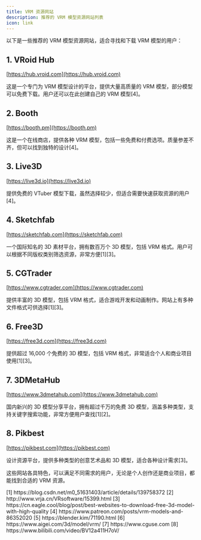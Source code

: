 ```yaml
---
title: VRM 资源网站
description: 推荐的 VRM 模型资源网站列表
icon: link
---
```


以下是一些推荐的 VRM 模型资源网站，适合寻找和下载 VRM 模型的用户：

## 1. VRoid Hub
[https://hub.vroid.com](https://hub.vroid.com)

这是一个专门为 VRM 模型设计的平台，提供大量高质量的 VRM 模型，部分模型可以免费下载。用户还可以在此创建自己的 VRM 模型[4]。

## 2. Booth
[https://booth.pm](https://booth.pm)

这是一个在线商店，提供各种 VRM 模型，包括一些免费和付费选项。质量参差不齐，但可以找到独特的设计[4]。

## 3. Live3D
[https://live3d.io](https://live3d.io)

提供免费的 VTuber 模型下载，虽然选择较少，但适合需要快速获取资源的用户[4]。

## 4. Sketchfab
[https://sketchfab.com](https://sketchfab.com)

一个国际知名的 3D 素材平台，拥有数百万个 3D 模型，包括 VRM 格式。用户可以根据不同版权类别筛选资源，非常方便[1][3]。

## 5. CGTrader
[https://www.cgtrader.com](https://www.cgtrader.com)

提供丰富的 3D 模型，包括 VRM 格式，适合游戏开发和动画制作。网站上有多种文件格式可供选择[1][3]。

## 6. Free3D
[https://free3d.com](https://free3d.com)

提供超过 16,000 个免费的 3D 模型，包括 VRM 格式，非常适合个人和商业项目使用[1][3]。

## 7. 3DMetaHub
[https://www.3dmetahub.com](https://www.3dmetahub.com)

国内新兴的 3D 模型分享平台，拥有超过千万的免费 3D 模型，涵盖多种类型，支持关键字搜索功能，非常方便用户查找[1][2]。

## 8. Pikbest
[https://pikbest.com](https://pikbest.com)

设计资源平台，提供多种类型的创意艺术品和 3D 模型，适合各种设计需求[3]。

这些网站各具特色，可以满足不同需求的用户，无论是个人创作还是商业项目，都能找到合适的 VRM 资源。

<Accordion title="参考资料">
  [1] https://blog.csdn.net/m0_51631403/article/details/139758372  
  [2] http://www.vrja.cn/VRsoftware/15399.html  
  [3] https://cn.eagle.cool/blog/post/best-websites-to-download-free-3d-model-with-high-quality  
  [4] https://www.patreon.com/posts/vrm-models-and-86352020  
  [5] https://blender.kim/71190.html  
  [6] https://www.aigei.com/3d/model/vrm/  
  [7] https://www.cguse.com  
  [8] https://www.bilibili.com/video/BV12a411H7oV/
</Accordion>

